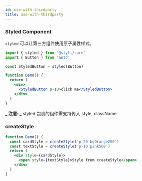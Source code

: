 ```yaml
---
id: use-with-thirdparty
title: use-with-thirdparty
---
```


### Styled Component

`styled` 可以让第三方组件使用原子属性样式。

```jsx
import { styled } from '@styli/core'
import { Button } from 'antd'

const StyledButton = styled(Button)

function Demo() {
  return (
    <div>
      <StyledButton p-10>click me</StyledButton>
    </div>
  )
}
```

**_ 注意: _** styled 包裹的组件需支持传入 style, className

### createStyle

```jsx live
function Demo() {
  const cardStyle = createStyle('p-20 bgOrange200')
  const textStyle = createStyle('p-10 pink500')
  return (
    <div style={cardStyle}>
      <span style={textStyle}>Style from createStyle</span>
    </div>
  )
}
```

